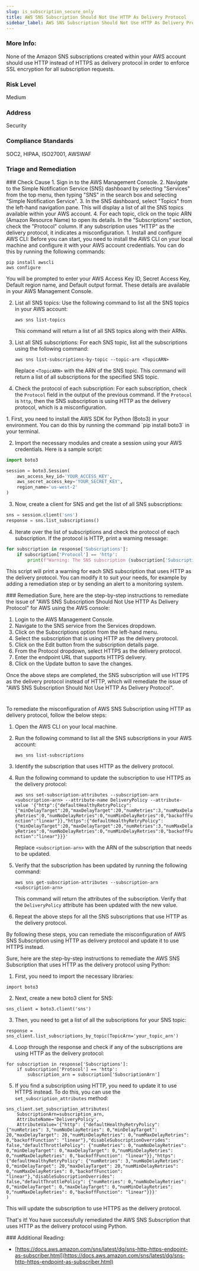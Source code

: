 ```yaml
---
slug: is_subscription_secure_only
title: AWS SNS Subscription Should Not Use HTTP As Delivery Protocol
sidebar_label: AWS SNS Subscription Should Not Use HTTP As Delivery Protocol
---
```


### More Info:

None of the Amazon SNS subscriptions created within your AWS account should use HTTP instead of HTTPS as delivery protocol in order to enforce SSL encryption for all subscription requests.

### Risk Level

Medium

### Address

Security

### Compliance Standards

SOC2, HIPAA, ISO27001, AWSWAF


### Triage and Remediation
<Tabs>

<Tab title='Cause'>
### Check Cause
<AccordionGroup>
<Accordion title='Using Console' defaultOpen='true'>
1. Sign in to the AWS Management Console.
2. Navigate to the Simple Notification Service (SNS) dashboard by selecting "Services" from the top menu, then typing "SNS" in the search box and selecting "Simple Notification Service".
3. In the SNS dashboard, select "Topics" from the left-hand navigation pane. This will display a list of all the SNS topics available within your AWS account.
4. For each topic, click on the topic ARN (Amazon Resource Name) to open its details. In the "Subscriptions" section, check the "Protocol" column. If any subscription uses "HTTP" as the delivery protocol, it indicates a misconfiguration.
</Accordion>

<Accordion title='Using CLI'>
1. Install and configure AWS CLI: Before you can start, you need to install the AWS CLI on your local machine and configure it with your AWS account credentials. You can do this by running the following commands:

   ```
   pip install awscli
   aws configure
   ```

   You will be prompted to enter your AWS Access Key ID, Secret Access Key, Default region name, and Default output format. These details are available in your AWS Management Console.

2. List all SNS topics: Use the following command to list all the SNS topics in your AWS account:

   ```
   aws sns list-topics
   ```

   This command will return a list of all SNS topics along with their ARNs.

3. List all SNS subscriptions: For each SNS topic, list all the subscriptions using the following command:

   ```
   aws sns list-subscriptions-by-topic --topic-arn <TopicARN>
   ```

   Replace `<TopicARN>` with the ARN of the SNS topic. This command will return a list of all subscriptions for the specified SNS topic.

4. Check the protocol of each subscription: For each subscription, check the `Protocol` field in the output of the previous command. If the `Protocol` is `http`, then the SNS subscription is using HTTP as the delivery protocol, which is a misconfiguration.
</Accordion>

<Accordion title='Using Python'>
1. First, you need to install the AWS SDK for Python (Boto3) in your environment. You can do this by running the command `pip install boto3` in your terminal.

2. Import the necessary modules and create a session using your AWS credentials. Here is a sample script:

```python
import boto3

session = boto3.Session(
    aws_access_key_id='YOUR_ACCESS_KEY',
    aws_secret_access_key='YOUR_SECRET_KEY',
    region_name='us-west-2'
)
```

3. Now, create a client for SNS and get the list of all SNS subscriptions:

```python
sns = session.client('sns')
response = sns.list_subscriptions()
```

4. Iterate over the list of subscriptions and check the protocol of each subscription. If the protocol is HTTP, print a warning message:

```python
for subscription in response['Subscriptions']:
    if subscription['Protocol'] == 'http':
        print(f"Warning: The SNS subscription {subscription['SubscriptionArn']} uses HTTP as delivery protocol.")
```

This script will print a warning for each SNS subscription that uses HTTP as the delivery protocol. You can modify it to suit your needs, for example by adding a remediation step or by sending an alert to a monitoring system.
</Accordion>

</AccordionGroup>
</Tab>

<Tab title='Remediation'>
### Remediation

<AccordionGroup>
<Accordion title='Using Console' defaultOpen='true'>
Sure, here are the step-by-step instructions to remediate the issue of "AWS SNS Subscription Should Not Use HTTP As Delivery Protocol" for AWS using the AWS console:

1. Login to the AWS Management Console.
2. Navigate to the SNS service from the Services dropdown.
3. Click on the Subscriptions option from the left-hand menu.
4. Select the subscription that is using HTTP as the delivery protocol.
5. Click on the Edit button from the subscription details page.
6. From the Protocol dropdown, select HTTPS as the delivery protocol.
7. Enter the endpoint URL that supports HTTPS delivery.
8. Click on the Update button to save the changes.

Once the above steps are completed, the SNS subscription will use HTTPS as the delivery protocol instead of HTTP, which will remediate the issue of "AWS SNS Subscription Should Not Use HTTP As Delivery Protocol".

#
</Accordion>

<Accordion title='Using CLI'>
To remediate the misconfiguration of AWS SNS Subscription using HTTP as delivery protocol, follow the below steps:

1. Open the AWS CLI on your local machine.

2. Run the following command to list all the SNS subscriptions in your AWS account:
    
    `aws sns list-subscriptions`

3. Identify the subscription that uses HTTP as the delivery protocol.

4. Run the following command to update the subscription to use HTTPS as the delivery protocol:

    `aws sns set-subscription-attributes --subscription-arn <subscription-arn> --attribute-name DeliveryPolicy --attribute-value '{"http":{"defaultHealthyRetryPolicy":{"minDelayTarget":20,"maxDelayTarget":20,"numRetries":3,"numMaxDelayRetries":0,"numNoDelayRetries":0,"numMinDelayRetries":0,"backoffFunction":"linear"}},"https":{"defaultHealthyRetryPolicy":{"minDelayTarget":20,"maxDelayTarget":20,"numRetries":3,"numMaxDelayRetries":0,"numNoDelayRetries":0,"numMinDelayRetries":0,"backoffFunction":"linear"}}}'`
    
    Replace `<subscription-arn>` with the ARN of the subscription that needs to be updated.

5. Verify that the subscription has been updated by running the following command:

    `aws sns get-subscription-attributes --subscription-arn <subscription-arn>`
    
    This command will return the attributes of the subscription. Verify that the `DeliveryPolicy` attribute has been updated with the new value.

6. Repeat the above steps for all the SNS subscriptions that use HTTP as the delivery protocol.

By following these steps, you can remediate the misconfiguration of AWS SNS Subscription using HTTP as delivery protocol and update it to use HTTPS instead.
</Accordion>

<Accordion title='Using Python'>
Sure, here are the step-by-step instructions to remediate the AWS SNS Subscription that uses HTTP as the delivery protocol using Python:

1. First, you need to import the necessary libraries:

```
import boto3
```

2. Next, create a new boto3 client for SNS:

```
sns_client = boto3.client('sns')
```

3. Then, you need to get a list of all the subscriptions for your SNS topic:

```
response = sns_client.list_subscriptions_by_topic(TopicArn='your_topic_arn')
```

4. Loop through the response and check if any of the subscriptions are using HTTP as the delivery protocol:

```
for subscription in response['Subscriptions']:
    if subscription['Protocol'] == 'http':
        subscription_arn = subscription['SubscriptionArn']
```

5. If you find a subscription using HTTP, you need to update it to use HTTPS instead. To do this, you can use the `set_subscription_attributes` method:

```
sns_client.set_subscription_attributes(
    SubscriptionArn=subscription_arn,
    AttributeName='DeliveryPolicy',
    AttributeValue='{"http": {"defaultHealthyRetryPolicy": {"numRetries": 3,"numNoDelayRetries": 0,"minDelayTarget": 20,"maxDelayTarget": 20,"numMinDelayRetries": 0,"numMaxDelayRetries": 0,"backoffFunction": "linear"},"disableSubscriptionOverrides": false,"defaultThrottlePolicy": {"numRetries": 0,"numNoDelayRetries": 0,"minDelayTarget": 0,"maxDelayTarget": 0,"numMinDelayRetries": 0,"numMaxDelayRetries": 0,"backoffFunction": "linear"}},"https": {"defaultHealthyRetryPolicy": {"numRetries": 3,"numNoDelayRetries": 0,"minDelayTarget": 20,"maxDelayTarget": 20,"numMinDelayRetries": 0,"numMaxDelayRetries": 0,"backoffFunction": "linear"},"disableSubscriptionOverrides": false,"defaultThrottlePolicy": {"numRetries": 0,"numNoDelayRetries": 0,"minDelayTarget": 0,"maxDelayTarget": 0,"numMinDelayRetries": 0,"numMaxDelayRetries": 0,"backoffFunction": "linear"}}}'
)
```

This will update the subscription to use HTTPS as the delivery protocol.

That's it! You have successfully remediated the AWS SNS Subscription that uses HTTP as the delivery protocol using Python.
</Accordion>

</AccordionGroup>
</Tab>
</Tabs>
### Additional Reading:

- [https://docs.aws.amazon.com/sns/latest/dg/sns-http-https-endpoint-as-subscriber.html](https://docs.aws.amazon.com/sns/latest/dg/sns-http-https-endpoint-as-subscriber.html) 

